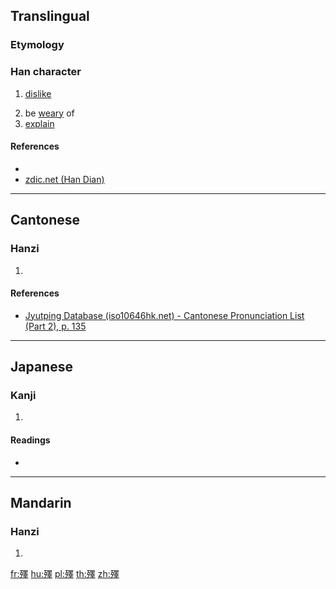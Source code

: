 ==Translingual==

===Etymology===
{{Han compound|歺|睪|c1=s|c2=p|ls=psc}}

===Han character===
{{Han char|rn=78|rad=歹|as=13|sn=17|four=|canj=MNWLJ|ids=⿰歹睪}}

# {{context|archaic|lang=zh}} {{context|corrupted form of [[斁]]|lang=zh}} [[dislike]]
# be [[weary]] of
# [[explain]]

====References====
* {{Han ref|kx=0583.320|dkj=16584|dj=0976.170|hdz=21395.100|uh=6BAC|ud=27564}}
*[http://www.zdic.net/z/1c/js/6BAC.htm zdic.net (Han Dian)]

----

==Cantonese==

===Hanzi===
{{yue-hanzi|jyut=[[dou3]]|y=dou3}}

# {{defn|lang=yue|sort=歹13}}

====References====
*[http://www.iso10646hk.net/jp/document/download.jsp Jyutping Database (iso10646hk.net) - Cantonese Pronunciation List (Part 2), p. 135]

----

==Japanese==

===Kanji===
{{ja-kanji|grade=|rs=歹13}}

# {{defn|lang=ja|sort=歹13}}

====Readings====
* {{ja-readings|on=[[と]] (to), [[つ]] (tsu)|kun=[[やぶれる]] (yabureru), [[やぶる]] (yaburu)}}

----

==Mandarin==

===Hanzi===
{{cmn-hanzi|pin=[[dù]] ([[du4]])|wg=tu<sup>4</sup>}}

# {{defn|lang=cmn|sort=歹13}}

[[fr:殬]]
[[hu:殬]]
[[pl:殬]]
[[th:殬]]
[[zh:殬]]